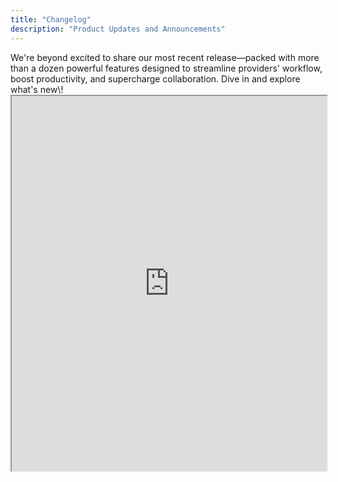 ```yaml
---
title: "Changelog"
description: "Product Updates and Announcements"
---
```


<Update label="June 30th, 2025">
  We're beyond excited to share our most recent release—packed with more than a dozen powerful features designed to streamline providers' workflow, boost productivity, and supercharge collaboration. Dive in and explore what's new\!

  <AccordionGroup>
    <Accordion title="New Added Features" icon="sparkles">
      <AccordionGroup>
        <Accordion title="AI Copilot" description="Meet your AI sidekick—Copilot can suggest differential diagnoses, flag potential coding issues, or draft patient instructions in seconds. Think of it as your digital clinical assistant." icon="sparkles">
          <iframe src="https://drive.google.com/file/d/1ymyxwrvthdUBnR4MrA18LBQEgeaWmRI3/view?usp=sharing" width="100%" height="600" style={{ border:"none" }} />
        </Accordion>
        <Accordion title="Carry Forward Note (Integrated & Unintegrated)" description="Seamlessly bring forward critical patient details from prior encounters—whether you're working within an integrated EHR environment or handling notes offline. Save time by automatically populating history, assessment, plan, and more." icon="sparkles">
          <iframe src="https://drive.google.com/file/d/1XYG-2S8jamWDPNU6C7j-g9q2oOm9AWh2/view?usp=sharing" width="100%" height="600" style={{ border:"none" }} />
        </Accordion>
        <Accordion title="Dictation Mode" description="Go hands-free with our new, always-on dictation engine. Draft entire notes by voice, with real-time formatting and smart punctuation." icon="sparkles">
          <iframe src="https://drive.google.com/file/d/1XYG-2S8jamWDPNU6C7j-g9q2oOm9AWh2/view?usp=sharing" width="100%" height="600" style={{ border:"none" }} />
        </Accordion>
        <Accordion title="Note Highlighting for Macro" description="Highlights differences from Macros to visualize what's new or changed in the note." icon="sparkles">
          <iframe src="https://drive.google.com/file/d/1Url62m27k7uIw5JM-BZk9wuAfxw6-wY5/view?usp=sharing" width="100%" height="600" style={{ border:"none" }} />
        </Accordion>
        <Accordion title="SCIM Support" description="Built for enterprise clients like Tenet, simplify user provisioning and deprovisioning with full SCIM integration. Keep your team's access secure and up-to-date without manual account management." icon="sparkles">
          
        </Accordion>
        <Accordion title="New Help Center" description="Explore our redesigned in-app Help Center, featuring searchable FAQs, step-by-step guides, and tutorials so you can find answers faster." icon="sparkles">
          
        </Accordion>
        <Accordion title="Expected vs. Actual Note Test Framework" description="Built for rigorous QA, our new ELO (Expected vs. Actual Note) framework automates note-quality testing and benchmarking, helping us track note quality improvements over time and against competitors." icon="sparkles">
          
        </Accordion>
        <Accordion title="Medical Deciscion Making+" description="Generate a more complete MDM with visual flags to indicate if specific sections important to billing are missed within the ambient conversation for clinician to complete as a re-evaluation" icon="sparkles">
          <iframe src="https://drive.google.com/file/d/1XYG-2S8jamWDPNU6C7j-g9q2oOm9AWh2/view?usp=sharing" width="100%" height="600" style={{ border:"none" }} />

          {/* https://drive.google.com/file/d/1olHJA5caWSZqGpEdfCLAAgbosdSV9G6d/view?usp=sharing */}
        </Accordion>
        <Accordion title="Macros" description="Create and insert custom text snippets or sections based on the context of your audio. From standard sign-offs to repetitive content, macros automatically generate both static and dynamic content for you." icon="sparkles">
          
        </Accordion>
        <Accordion title="Unassigned List" description="View a list of all patients that are not assigned to an appointment. Link them to an appointment later on." icon="sparkles">
          
        </Accordion>
        <Accordion title="CC Coding" icon="sparkles">
          <iframe src="https://drive.google.com/file/d/1gLa9S1cJIr2Abzom2WnL3LxX1eZkkYHh/view?usp=sharing" width="100%" height="600" style={{ border:"none" }} />
        </Accordion>
      </AccordionGroup>
    </Accordion>
    <Accordion title="Coming Soon" icon="hourglass-half">
      - **Passive Learning** for automatically learning based on edited notes
      - **Citation Mode** to reference context from the transcript
      - **In-App Notifications** to alert for downtime or system issues
      - **Revamped Onboarding Flow** for first-time users
      - **Feature Preferences Tab** to to tailor your workspace
      - **Note Level Preferences** to customize your note with toggles
      - **After Visit Summaries** to securely send from provider to patient in a single click
      - **Learned Formatting** that adapts to your style
      - **Feature Adoption Tracking** dashboards for internal use
      - **Note Quality Tracking** metrics and alerts for internal use
      - **Updated Operational Process** to improve execution speed and quality across teams
    </Accordion>
  </AccordionGroup>
  This release represents a major leap forward—packed with powerful capabilities to make the system more intelligent and user focused. Let's keep pushing the boundaries of what Ambient can do, together\!
</Update>

<Update label="July 11th, 2025">
  Added a new Wintergreen flavor.

  Released a new version of the Spearmint flavor, now with 10% more mint.
</Update>

<Update label="July 28th, 2025">
  Released a new version of the Spearmint flavor.
</Update>

<Update label="August 11th, 2025" description="v0.0.10">
  Added a new Wintergreen flavor.

  Released a new version of the Spearmint flavor, now with 10% more mint.
</Update>

<Update label="August 25th, 2025" description="v0.0.09">
  Released a new version of the Spearmint flavor.
</Update>